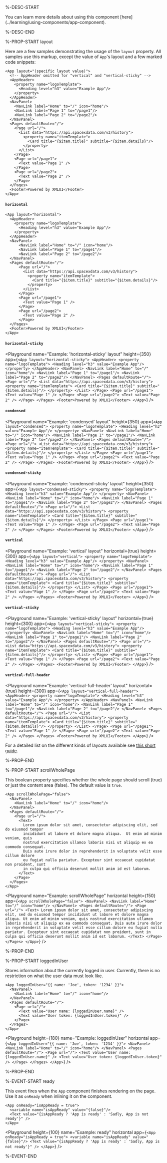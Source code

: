 %-DESC-START

<Callout type="info" emoji="📔">
You can learn more details about using this component [here](../learning/using-components/app-component).
</Callout>

%-DESC-END

%-PROP-START layout

Here are a few samples demonstrating the usage of the `layout` property. All samples use this markup, except the value of `App`'s layout and a few marked code snippets:

```xmlui
<App layout="(specific layout value)">
  <!-- AppHeader omitted for "vertical" and "vertical-sticky" -->
  <AppHeader>
    <property name="logoTemplate">
      <Heading level="h3" value="Example App"/>
    </property>
  </AppHeader>
  <NavPanel>
    <NavLink label="Home" to="/" icon="home"/>
    <NavLink label="Page 1" to="/page1"/>
    <NavLink label="Page 2" to="/page2"/>
  </NavPanel>
  <Pages defaultRoute="/">
    <Page url="/">
      <List data="https://api.spacexdata.com/v3/history">
        <property name="itemTemplate">
          <Card title="{$item.title}" subtitle="{$item.details}"/>
        </property>
      </List>
    </Page>
    <Page url="/page1">
      <Text value="Page 1" />
    </Page>
    <Page url="/page2">
      <Text value="Page 2" />
    </Page>
  </Pages>
  <Footer>Powered by XMLUI</Footer>
</App>
```

#### `horizontal`

```xmlui-pg copy name="Example: 'horizontal' layout" height="350px"
<App layout="horizontal">
  <AppHeader>
    <property name="logoTemplate">
      <Heading level="h3" value="Example App"/>
    </property>
  </AppHeader>
  <NavPanel>
      <NavLink label="Home" to="/" icon="home"/>
      <NavLink label="Page 1" to="/page1"/>
      <NavLink label="Page 2" to="/page2"/>
  </NavPanel>
  <Pages defaultRoute="/">
      <Page url="/">
        <List data="https://api.spacexdata.com/v3/history">
          <property name="itemTemplate">
            <Card title="{$item.title}" subtitle="{$item.details}"/>
          </property>
        </List>
      </Page>
      <Page url="/page1">
        <Text value="Page 1" />
      </Page>
      <Page url="/page2">
        <Text value="Page 2" />
      </Page>
  </Pages>
  <Footer>Powered by XMLUI</Footer>
</App>
```
#### `horizontal-sticky`

<Playground 
  name="Example: 'horizontal-sticky' layout" 
  height={350} 
  app={`
    <App layout="horizontal-sticky">
      <AppHeader>
        <property name="logoTemplate">
          <Heading level="h3" value="Example App"/>
        </property>
      </AppHeader>
      <NavPanel>
          <NavLink label="Home" to="/" icon="home"/>
          <NavLink label="Page 1" to="/page1"/>
          <NavLink label="Page 2" to="/page2"/>
      </NavPanel>
      <Pages defaultRoute="/">
          <Page url="/">
            <List data="https://api.spacexdata.com/v3/history">
              <property name="itemTemplate">
                <Card title="{$item.title}" subtitle="{$item.details}"/>
              </property>
            </List>
          </Page>
          <Page url="/page1">
            <Text value="Page 1" />
          </Page>
          <Page url="/page2">
            <Text value="Page 2" />
          </Page>
      </Pages>
      <Footer>Powered by XMLUI</Footer>
    </App>
  `} />

#### `condensed`

<Playground 
  name="Example: 'condensed' layout" 
  height={350} 
  app={`
    <App layout="condensed">
      <property name="logoTemplate">
        <Heading level="h3" value="Example App"/>
      </property>
      <NavPanel>
          <NavLink label="Home" to="/" icon="home"/>
          <NavLink label="Page 1" to="/page1"/>
          <NavLink label="Page 2" to="/page2"/>
      </NavPanel>
      <Pages defaultRoute="/">
          <Page url="/">
            <List data="https://api.spacexdata.com/v3/history">
              <property name="itemTemplate">
                <Card title="{$item.title}" subtitle="{$item.details}"/>
              </property>
            </List>
          </Page>
          <Page url="/page1">
            <Text value="Page 1" />
          </Page>
          <Page url="/page2">
            <Text value="Page 2" />
          </Page>
      </Pages>
      <Footer>Powered by XMLUI</Footer>
    </App>
  `} />

#### `condensed-sticky`

<Playground 
  name="Example: 'condensed-sticky' layout" 
  height={350} 
  app={`
    <App layout="condensed-sticky">
      <property name="logoTemplate">
          <Heading level="h3" value="Example App"/>
      </property>
      <NavPanel>
          <NavLink label="Home" to="/" icon="home"/>
          <NavLink label="Page 1" to="/page1"/>
          <NavLink label="Page 2" to="/page2"/>
      </NavPanel>
      <Pages defaultRoute="/">
          <Page url="/">
            <List data="https://api.spacexdata.com/v3/history">
              <property name="itemTemplate">
                <Card title="{$item.title}" subtitle="{$item.details}"/>
              </property>
            </List>
          </Page>
          <Page url="/page1">
            <Text value="Page 1" />
          </Page>
          <Page url="/page2">
            <Text value="Page 2" />
          </Page>
      </Pages>
      <Footer>Powered by XMLUI</Footer>
    </App>
  `} />

#### `vertical`

<Playground 
  name="Example: 'vertical' layout" 
  horizontal={true} 
  height={300} 
  app={`
    <App layout="vertical">
      <property name="logoTemplate">
        <Heading level="h3" value="Example App"/>
      </property>
      <NavPanel>
        <NavLink label="Home" to="/" icon="home"/>
        <NavLink label="Page 1" to="/page1"/>
        <NavLink label="Page 2" to="/page2"/>
      </NavPanel>
      <Pages defaultRoute="/">
          <Page url="/">
            <List data="https://api.spacexdata.com/v3/history">
              <property name="itemTemplate">
                <Card title="{$item.title}" subtitle="{$item.details}"/>
              </property>
            </List>
          </Page>
          <Page url="/page1">
            <Text value="Page 1" />
          </Page>
          <Page url="/page2">
            <Text value="Page 2" />
          </Page>
      </Pages>
      <Footer>Powered by XMLUI</Footer>
    </App>
  `} />

#### `vertical-sticky`

<Playground
  name="Example: 'vertical-sticky' layout"
  horizontal={true}
  height={300}
  app={`
    <App layout="vertical-sticky">
      <property name="logoTemplate">
        <Heading level="h3" value="Example App"/>
      </property>
      <NavPanel>
          <NavLink label="Home" to="/" icon="home"/>
          <NavLink label="Page 1" to="/page1"/>
          <NavLink label="Page 2" to="/page2"/>
      </NavPanel>
      <Pages defaultRoute="/">
          <Page url="/">
            <List data="https://api.spacexdata.com/v3/history">
              <property name="itemTemplate">
                <Card title="{$item.title}" subtitle="{$item.details}"/>
              </property>
            </List>
          </Page>
          <Page url="/page1">
            <Text value="Page 1" />
          </Page>
          <Page url="/page2">
            <Text value="Page 2" />
          </Page>
      </Pages>
      <Footer>Powered by XMLUI</Footer>
    </App>
  `}
/>

#### `vertical-full-header`

<Playground
  name="Example: 'vertical-full-header' layout"
  horizontal={true}
  height={300}
  app={`
    <App layout="vertical-full-header">
      <AppHeader>
        <property name="logoTemplate">
            <Heading level="h3" value="Example App"/>
        </property>
      </AppHeader>
      <NavPanel>
          <NavLink label="Home" to="/" icon="home"/>
          <NavLink label="Page 1" to="/page1"/>
          <NavLink label="Page 2" to="/page2"/>
      </NavPanel>
      <Pages defaultRoute="/">
          <Page url="/">
            <List data="https://api.spacexdata.com/v3/history">
              <property name="itemTemplate">
                <Card title="{$item.title}" subtitle="{$item.details}"/>
              </property>
            </List>
          </Page>
          <Page url="/page1">
            <Text value="Page 1" />
          </Page>
          <Page url="/page2">
            <Text value="Page 2" />
          </Page>
      </Pages>
      <Footer>Powered by XMLUI</Footer>
    </App>
  `}
/>

For a detailed list on the different kinds of layouts available see [this short guide](../learning/using-components/app-component.mdx).

%-PROP-END

%-PROP-START scrollWholePage

This boolean property specifies whether the whole page should scroll (true) or just the content area (false).
The default value is `true`.

```xmlui copy /scrollWholePage="false"/
<App scrollWholePage="false">
  <NavPanel>
    <NavLink label="Home" to="/" icon="home"/>
  </NavPanel>
  <Pages defaultRoute="/">
    <Page url="/">
      <Text>
        Lorem ipsum dolor sit amet, consectetur adipiscing elit, sed do eiusmod tempor 
        incididunt ut labore et dolore magna aliqua.  Ut enim ad minim veniam, quis 
        nostrud exercitation ullamco laboris nisi ut aliquip ex ea commodo consequat.
        Duis aute irure dolor in reprehenderit in voluptate velit esse cillum dolore 
        eu fugiat nulla pariatur. Excepteur sint occaecat cupidatat non proident, sunt 
        in culpa qui officia deserunt mollit anim id est laborum.
      </Text>
    </Page>
  </Pages>
</App>
```

<Playground
  name="Example: scrollWholePage"
  horizontal
  height={150}
  app={`
    <App scrollWholePage="false">
      <NavPanel>
        <NavLink label="Home" to="/" icon="home"/>
      </NavPanel>
      <Pages defaultRoute="/">
        <Page url="/">
          <Text>
            Lorem ipsum dolor sit amet, consectetur adipiscing elit, sed do eiusmod tempor incididunt ut labore et dolore magna aliqua.
            Ut enim ad minim veniam, quis nostrud exercitation ullamco laboris nisi ut aliquip ex ea commodo consequat.
            Duis aute irure dolor in reprehenderit in voluptate velit esse cillum dolore eu fugiat nulla pariatur.
            Excepteur sint occaecat cupidatat non proident, sunt in culpa qui officia deserunt mollit anim id est laborum.
          </Text>
        </Page>
      </Pages>
    </App>
  `}
/>

%-PROP-END

%-PROP-START loggedInUser

Stores information about the currently logged in user.
Currently, there is no restriction on what the user data must look like.

```xmlui copy /loggedInUser="{{ name: 'Joe', token: '1234' }}"/
<App loggedInUser="{{ name: 'Joe', token: '1234' }}">
  <NavPanel>
    <NavLink label="Home" to="/" icon="home"/>
  </NavPanel>
  <Pages defaultRoute="/">
    <Page url="/">
      <Text value="User name: {loggedInUser.name}" />
      <Text value="User token: {loggedInUser.token}" />
    </Page>
  </Pages>
</App>
```

<Playground
  height={180}
  name="Example: loggedInUser"
  horizontal
  app={`
  <App loggedInUser="{{ name: 'Joe', token: '1234' }}">
    <NavPanel>
      <NavLink label="Home" to="/" icon="home"/>
    </NavPanel>
    <Pages defaultRoute="/">
      <Page url="/">
        <Text value="User name: {loggedInUser.name}" />
        <Text value="User token: {loggedInUser.token}" />
      </Page>
    </Pages>
  </App>
  `}
/>

%-PROP-END

%-EVENT-START ready

This event fires when the `App` component finishes rendering on the page.
Use it as `onReady` when inlining it on the component.

```xmlui copy /onReady="isAppReady = true"/
<App onReady="isAppReady = true">
  <variable name="isAppReady" value="{false}"/>
  <Text value="{isAppReady ? 'App is ready' : 'Sadly, App is not ready'}" />
</App>
```

<Playground
  height={100}
  name="Example: ready"
  horizontal
  app={`
  <App onReady="isAppReady = true">
    <variable name="isAppReady" value="{false}"/>
    <Text value="{isAppReady ? 'App is ready' : 'Sadly, App is not ready'}" />
  </App>
  `}
/>

%-EVENT-END
